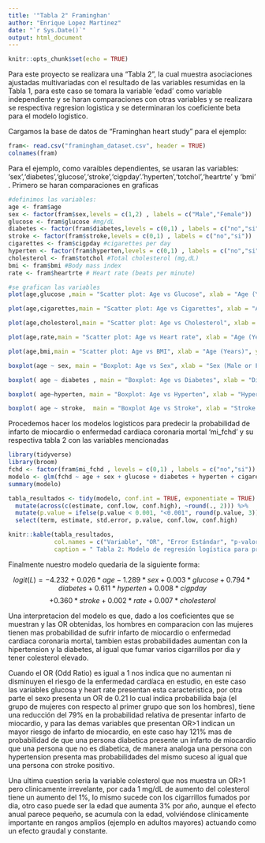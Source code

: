 ```yaml
---
title: '"Tabla 2" Framinghan'
author: "Enrique Lopez Martinez"
date: "`r Sys.Date()`"
output: html_document
---
```


```r
knitr::opts_chunk$set(echo = TRUE)
```

Para este proyecto se realizara una "Tabla 2", la cual muestra asociaciones ajustadas multivariadas con el resultado de las variables resumidas en la Tabla 1, para este caso se tomara la variable 'edad' como variable independiente y se haran comparaciones con otras variables y se realizara se respectiva regresion logistica y se determinaran los coeficiente beta para el modelo logistico.  

Cargamos la base de datos de "Framinghan heart study" para el ejemplo:

```r
fram<- read.csv("framingham_dataset.csv", header = TRUE)
colnames(fram)
```
Para el ejemplo, como varaibles dependientes, se usaran las variables: 'sex','diabetes','glucose','stroke','cigpday'.'hyperten','totchol','heartrte' y 'bmi' . Primero se haran comparaciones en graficas

```r
#definimos las variables:
age <- fram$age 
sex <- factor(fram$sex,levels = c(1,2) , labels = c("Male","Female"))
glucose <- fram$glucose #mg/dL
diabetes <- factor(fram$diabetes,levels = c(0,1) , labels = c("no","si"))
stroke <- factor(fram$stroke,levels = c(0,1) , labels = c("no","si"))
cigarettes <- fram$cigpday #cigarettes per day
hyperten <- factor(fram$hyperten,levels = c(0,1) , labels = c("no","si"))
cholesterol <- fram$totchol #Total cholesterol (mg,dL)
bmi <- fram$bmi #Body mass index
rate <- fram$heartrte # Heart rate (beats per minute)

#se grafican las variables 
plot(age,glucose ,main = "Scatter plot: Age vs Glucose", xlab = "Age (Years)", ylab = "Glucose (mg/dL)")

plot(age,cigarettes,main = "Scatter plot: Age vs Cigarettes", xlab = "Age (Years)", ylab = "Cigarettes per day")

plot(age,cholesterol,main = "Scatter plot: Age vs Cholesterol", xlab = "Age (Years)", ylab = "Cholesterol (mg/dL)")

plot(age,rate,main = "Scatter plot: Age vs Heart rate", xlab = "Age (Years)", ylab = "Heart rate (beats/min)")

plot(age,bmi,main = "Scatter plot: Age vs BMI", xlab = "Age (Years)", ylab = "Body Mass Index")

boxplot(age ~ sex, main = "Boxplot: Age vs Sex", xlab = "Sex (Male or Female)", ylab = "Age (Years)", col = c("lightblue" , "pink"))

boxplot( age ~ diabetes , main = "Boxplot: Age vs Diabetes", xlab = "Diabetes (yes or No)", ylab = "Age (Years)", col= c("lightgreen","coral"))

boxplot( age~hyperten, main = "Boxplot: Age vs Hyperten", xlab = "Hyperten (yes or No)", ylab = "Age (Years)",col= c("lightgreen","coral"))

boxplot( age ~ stroke,  main = "Boxplot Age vs Stroke", xlab = "Stroke (yes or No)", ylab = "Age (Years)",col= c("lightgreen","coral"))
```
Procedemos hacer los modelos logisticos para predecir la probabilidad de infarto de miocardio  o enfermedad cardiaca coronaria mortal 'mi_fchd' y su respectiva tabla 2 con las variables mencionadas
```r
library(tidyverse)
library(broom)
fchd <- factor(fram$mi_fchd , levels = c(0,1) , labels = c("no","si"))
modelo <- glm(fchd ~ age + sex + glucose + diabetes + hyperten + cigarettes + stroke + rate + cholesterol, data = fram, family = binomial(link = "logit"))
summary(modelo)
```
```r
tabla_resultados <- tidy(modelo, conf.int = TRUE, exponentiate = TRUE) %>%
  mutate(across(c(estimate, conf.low, conf.high), ~round(., 2))) %>%
  mutate(p.value = ifelse(p.value < 0.001, "<0.001", round(p.value, 3))) %>%
  select(term, estimate, std.error, p.value, conf.low, conf.high)

knitr::kable(tabla_resultados, 
             col.names = c("Variable", "OR", "Error Estándar", "p-valor", "IC 95% (bajo)", "IC 95% (alto)"),
             caption = " Tabla 2: Modelo de regresión logística para predecir enfermedad de miocardio")


```

Finalmente nuestro modelo quedaria de la siguiente forma:

$$ logit(L) = -4.232 +  0.026*age  -1.289*sex +  0.003*glucose + 0.794*diabetes + 0.611*hyperten + 0.008*cigpday$$
$$
+ 0.360*stroke + 0.002*rate +  0.007*cholesterol $$

Una interpretacion del modelo es que, dado a los coeficientes que se muestran y las OR obtenidas, los hombres en comparacion con las mujeres tienen mas probabilidad de sufrir infarto de miocardio  o enfermedad cardiaca coronaria mortal, tambien estas probabilidades aumentan con la hipertension y la diabetes, al igual que fumar varios cigarrillos por dia y tener colesterol elevado.

Cuando el OR (Odd Ratio) es igual a 1 nos indica que no aumentan ni disminuyen el riesgo de la enfermedad cardíaca en estudio, en este caso las variables glucosa y heart rate presentan esta caracteristica, por otra parte el sexo presenta un OR de 0.21 lo cual indica probabilida baja (el grupo de mujeres con respecto al primer grupo que son los hombres), tiene una reducción del 79% en la probabilidad relativa de presentar infarto de miocardio, y para las demas variables que presentan OR>1 indican un mayor riesgo de infarto de miocardio, en este caso hay 121% mas de probabilidad de que una persona diabetica presente un infarto de miocardio que una persona que no es diabetica, de manera analoga una persona con hypertension presenta mas probabilidades del mismo suceso al igual que una persona con stroke positivo.

Una ultima cuestion seria la variable colesterol que nos muestra un OR>1 pero clinicamente irrevelante, por cada 1 mg/dL de aumento del colesterol tiene un aumento del 1%, lo mismo sucede con los cigarrillos fumados por dia, otro caso puede ser la edad que aumenta 3% por año, aunque el efecto anual parece pequeño, se acumula con la edad, volviéndose clínicamente importante en rangos amplios (ejemplo en adultos mayores) actuando como un efecto graudal y constante.